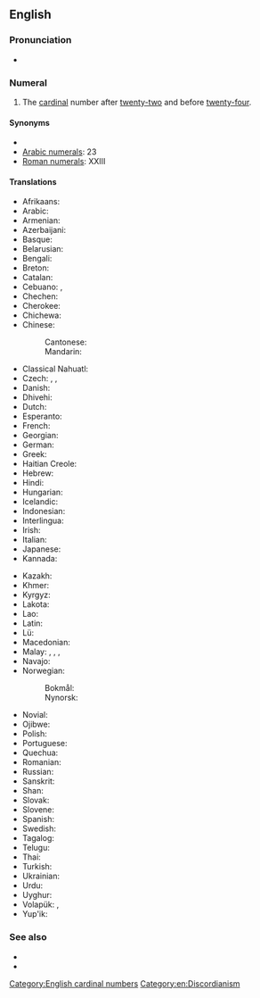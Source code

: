 ==English==
{{cardinalbox|en|22|23|24|twenty-two|twenty-four|ord=twenty-third}}

===Pronunciation===
* {{audio|en-us-twenty-three.ogg|Audio (US)|lang=en}}

===Numeral===
{{head|en|numeral}}

# The [[cardinal]] number after [[twenty-two]] and before [[twenty-four]].

====Synonyms====
* {{l|en|three and twenty}}
* [[w:Arabic numerals|Arabic numerals]]: 23
* [[w:Roman numerals|Roman numerals]]: XXIII

====Translations====
{{trans-top|twenty-three}}
* Afrikaans: {{t|af|drie-en-twintig}}
* Arabic: {{t|ar|ثَلَاثَة وَعِشْرُون|tr=ṯalāṯa wa-ʿišrūn}}
* Armenian: {{t+|hy|քսաներեք}}
* Azerbaijani: {{t+|az|iyirmi üç}}
* Basque: {{t+|eu|hogeita hiru}}
* Belarusian: {{t|be|два́ццаць тры}}
* Bengali: {{t|bn|তেইশ|tr=teish}}
* Breton: {{t|br|tri-warn-ugent}}
* Catalan: {{t+|ca|vint-i-tres}}
* Cebuano: {{t|ceb|kawhaa`g tulo}}, {{t|ceb|baynete tres}}
* Chechen: {{t|ce|ткъе кхоъ}}
* Cherokee: {{t|chr|ᏔᎵᏍᎪ ᏦᎢ}}
* Chichewa: {{t|ny|makumi awiri n'zitatu}}
* Chinese:
*: Cantonese: {{t|yue|二十三|tr= 	ji6 sap6 saam1}}
*: Mandarin: {{t|cmn|二十三|tr=èr shí sān}}
* Classical Nahuatl: {{t|nci|cempōhualli omēyi}}
* Czech: {{t+|cs|dvacet tři}}, {{t+|cs|třiadvacet}},
* Danish: {{t|da|treogtyve}}
* Dhivehi: {{t|dv|ތޭވީސް}}
* Dutch: {{t+|nl|drieëntwintig}}
* Esperanto: {{t|eo|dudek tri}}
* French: {{t+|fr|vingt-trois|m}}
* Georgian: {{t|ka|ოცდასამი}}
* German: {{t+|de|dreiundzwanzig}}
* Greek: {{t|el|είκοσι τρείς}}
* Haitian Creole: {{t|ht|venntwa}}
* Hebrew: {{t|he|עשרים־ושלשה|tr=esrím və-shloshá}}
* Hindi: {{t+|hi|तेईस}}
* Hungarian: {{t+|hu|huszonhárom}}
* Icelandic: {{t+|is|tuttugu og þrír}}
* Indonesian: {{t|id|dua puluh tiga}}
* Interlingua: {{t|ia|vinti-tres}}
* Irish: {{t|ga|fiche a trí}}
* Italian: {{t+|it|ventitré}}
* Japanese: {{t|ja|二十三|tr=ni-jū-san}}
* Kannada: {{t|kn|ಇಪ್ಪತ್ತಮೂರು}}
{{trans-mid}}
* Kazakh: {{t|kk|жиырма үш}}
* Khmer: {{t|km|ម្ភៃ​បី|tr=mpʰey bəy}}
* Kyrgyz: {{t|ky|жыйырма үч}}
* Lakota: {{t|lkt|wikčémna núŋpa aké yámni}}
* Lao: {{t|lo|ຊາວສາມ}}
* Latin: {{t|la|vigintitres}}
* Lü: {{t|khb|ᦌᦱᧁᦉᦱᧄ|tr=saaw4 saam1}}
* Macedonian: {{t|mk|два́есет и три}}
* Malay: {{t|ms|dua puluh tiga}}, {{t|ms|dua puluh telu}}, {{t|ms|tiga likur}}, {{t|ms|telu likur}}
* Navajo: {{t|nv|naadįįtááʼ}}
* Norwegian:
*: Bokmål: {{t|no|tjuetre}}
*: Nynorsk: {{t|nn|tjuetre}}
* Novial: {{t|nov|duanti-tri}}
* Ojibwe: {{t|oj|niishtana-ashi-nswi}}
* Polish: {{t|pl|dwadzieścia trzy}}
* Portuguese: {{t|pt|vinte e três|m}}
* Quechua: {{t|qu|iskay chunka kimsayuq}}
* Romanian: {{t|ro|douăzeci și trei}}
* Russian: {{t+|ru|два́дцать три}}
* Sanskrit: {{t+|sa|त्रयोविंशति|f}}
* Shan: {{t|shn|သၢဝ်းသၢမ်}}
* Slovak: {{t|sk|dvadsať tri}}
* Slovene: {{t|sl|triindvajset}}
* Spanish: {{t+|es|veintitrés}}
* Swedish: {{t+|sv|tjugotre}}
* Tagalog: {{t|tl|beintitres}}
* Telugu: {{t|te|ఇరవై మూడు}}
* Thai: {{t|th|ยี่สิบสาม}}
* Turkish: {{t+|tr|yirmi üç}}
* Ukrainian: {{t|uk|два́дцять три}}
* Urdu: {{t|ur|تیئیس|tr=teīs}}
* Uyghur: {{t|ug|يىگىرمە ئۈچ}}
* Volapük: {{t|vo|teldegkil}}, {{t|vo|telsekil}} {{qualifier|older term, obsolete}}
* Yup'ik: {{t|esu|yuinaq pingayun}}
{{trans-bottom}}

===See also===
* {{l|en|twenty-two}}
* {{l|en|twenty-four}}

[[Category:English cardinal numbers]]
[[Category:en:Discordianism]]